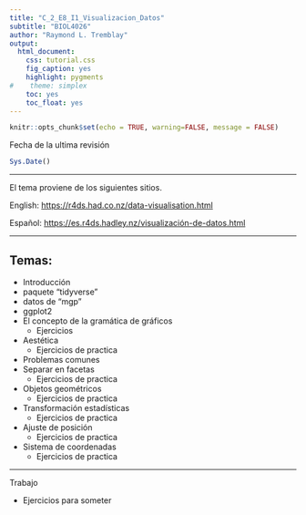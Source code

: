 ```yaml
---
title: "C_2_E8_I1_Visualizacion_Datos"
subtitle: "BIOL4026"
author: "Raymond L. Tremblay"
output:
  html_document:
    css: tutorial.css
    fig_caption: yes
    highlight: pygments
#    theme: simplex
    toc: yes
    toc_float: yes
---
```


```r
knitr::opts_chunk$set(echo = TRUE, warning=FALSE, message = FALSE)
```

```{=html}
<style>
.list-group-item.active, .list-group-item.active:focus, .list-group-item.active:hover {
    background-color: #7b802a;
}
</style>
```


Fecha de la ultima revisión
```r

Sys.Date()
```


***

El tema proviene de los siguientes sitios.

English:
 <https://r4ds.had.co.nz/data-visualisation.html>
 
Español:
 <https://es.r4ds.hadley.nz/visualización-de-datos.html>
 
 
***


## Temas:

  - Introducción
  - paquete "tidyverse"
  - datos de "mgp"
  - ggplot2
  - El concepto de la gramática de gráficos
    - Ejercicios
  - Aestética 
    - Ejercicios de practica
  - Problemas comunes
  - Separar en facetas
    - Ejercicios de practica
  - Objetos geométricos
    - Ejercicios de practica
  - Transformación estadísticas
    - Ejercicios de practica
  - Ajuste de posición
    - Ejercicios de practica
  - Sistema de coordenadas
    - Ejercicios de practica
 
  
*** 
Trabajo

- Ejercicios para someter







